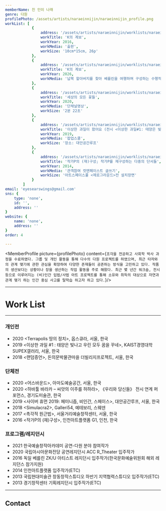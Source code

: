 ```yaml
---
memberName: 진 인이 나래
genre: 다원
profilePhoto: /assets/artists/naraeinnijin/naraeinnijin_profile.png
workList: [
			{
				address: '/assets/artists/naraeinnijin/worklists/naraeinnijin_1.jpg',
				workTitle: 'K의 계보',
				workYear: 2016,
				workMedia: '출판',
				workSize: '10cm*15cm, 26p'
			},
			{
				address: '/assets/artists/naraeinnijin/worklists/naraeinnijin_2.jpg',
				workTitle: 'K의 계보',
				workYear: 2026,
				workMedia: '납북 할아버지를 찾아 베를린을 여행하며 구성하는 수행적 글쓰기 프로젝트',
			},
			{
				address: '/assets/artists/naraeinnijin/worklists/naraeinnijin_3.jpg',
				workTitle: '세상의 모든 꽃들',
				workYear: 2020,
				workMedia: '단채널영상',
				workSize: '2분 22초'
			},
			{
				address: '/assets/artists/naraeinnijin/worklists/naraeinnijin_4.jpg',
				workTitle: '이상한 과일이 왔어요 (전시 <이상한 과일#1: 태양은 빛나고 우린 모두 꿈을 꾸네> 연계 행사)',
				workYear: 2019,
				workMedia: '팝업스쿨',
				workSize: '장소: 대안공간루프'
			},
			{
				address: '/assets/artists/naraeinnijin/worklists/naraeinnijin_5.jpg',
				workTitle: '작가P의 (재)구성; 작가P를 재구성하는 다중의 단서들',
				workYear: 2014,
				workMedia: '관객참여 컷앤페이스트 글쓰기',
				workSize: '아트스페이스풀 <제로그라운드>전 설치장면'
			}
		]
email: 'eyesearswings@gmail.com'
sns: {
	type: 'none',
	id: '',
	address: ''
}
website: {
	name: 'none',
	address: ''
}
order: 4

---
```

<MemberProfile picture={profilePhoto} content={`조각을 전공하고 사회학 박사 과정을 수료하였다. 그룹 및 개인 활동을 통해 다수의 다원 프로젝트를 하였으며, 최근 타자와의 관계 맺기에 관한 관심을 확장하여 다양한 존재들이 공존하는 방식을 고민하고 있다. 작품의 생산보다는 상황이나 장을 생산하는 작업 활동을 주로 해왔다. 최근 몇 년간 워크숍, 전시 등으로 이루어지는 (비)인간 입법/사법 아트 프로젝트를 통해 소유와 취득의 대상으로 자연과 관계 맺기 하는 인간 중심 사고를 탈학습 하고자 하고 있다.`}/>

---
# Work List
<MemberWorklist workList={workList} />

---

### 개인전
- 2020 <Terrapolis 땅의 정치>, 옵스큐라, 서울, 한국
- 2019 <이상한 과일 #1 : 태양은 빛나고 우린 모두 꿈을 꾸네\>, KAIST경영대학 SUPEX갤러리, 서울, 한국
- 2018 <랜덤증언\>, 돈의문박물관마을 더빌리지프로젝트, 서울, 한국

### 단체전
- 2020 <어스바운드\>, 아마도예술공간, 서울, 한국
- 2020 <하바툴 바라카 – 씨앗의 이주를 허하라\>, 《우리와 당신들》 전시 연계 퍼포먼스, 경기도미술관, 한국
- 2019 <사이버 휴먼 2019: 페미니즘, 비인간, 스페이스\>, 대안공간루프, 서울, 한국
- 2018 <Simulacra2\>, Galleri54, 예테보리, 스웨덴
- 2017 <촉각적 원근법\>, 서울거리예술창작센터, 서울, 한국
- 2016 <작가P의 (재)구성\>, 인천아트플랫폼 G1, 인천, 한국

### 프로그램/레지던시
- 2021 한국예술창작아카데미 공연-다원 분야 참여작가
- 2020 국립아시아문화전당 공연레지던시 ACC R_Theater 입주작가
- 2016 독일 베를린 ZK/U 아티스트 레지던시 입주작가(한국문화예술위원회 해외 레지던스 참가지원)
- 2014 인천아트플랫폼 입주작가(ETC)
- 2013 국립현대미술관 창동창작스튜디오 하반기 지역협력스튜디오 입주작가(ETC)
- 2013 경기창작센터 기획레지던시 입주작가(ETC)
---
## Contact
<MemberContact email={email} sns={sns} website={website} />

